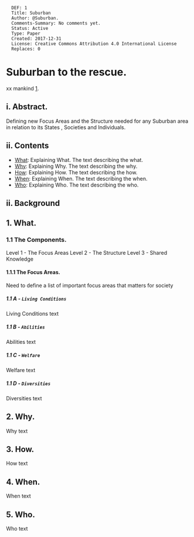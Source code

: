 <pre>
  DEF: 1
  Title: Suburban
  Author: @Suburban.
  Comments-Summary: No comments yet.
  Status: Active
  Type: Paper
  Created: 2017-12-31
  License: Creative Commons Attribution 4.0 International License
  Replaces: 0
</pre>

=Suburban to the rescue.=
xx mankind [https://github.com/se37301/suburban].


==i. Abstract.==

Defining new Focus Areas and the Structure needed for any Suburban area in relation to its States , Societies and Individuals.

==ii. Contents==

* [[#What|What]]: Explaining What. The text describing the what.
* [[#Why|Why]]: Explaining Why. The text describing the why.
* [[#How|How]]: Explaining How. The text describing the how.
* [[#When|When]]: Explaining When. The text describing the when.
* [[#Who|Who]]: Explaining Who. The text describing the who.

==ii. Background==



<div id="What"></div>

==1. What.==

===1.1 The Components.===
Level 1 - The Focus Areas
Level 2 - The Structure
Level 3 - Shared Knowledge 

====1.1.1 The Focus Areas.====

Need to define a list of important focus areas that matters for society
=====1.1 A - <code>Living Conditions</code>=====
Living Conditions text

=====1.1 B - <code>Abilities</code>=====
Abilities text

=====1.1 C - <code>Welfare</code>=====
Welfare text

=====1.1 D - <code>Diversities</code>=====
Diversities text


<div id="Why"></div>
==2. Why.==
Why text

<div id="How"></div>
==3. How.==
How text

<div id="When"></div>
==4. When.==
When text

<div id="Who"></div>
==5. Who.==
Who text
